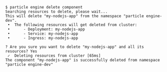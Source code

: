 ```console
$ particle engine delete component
Searching resources to delete, please wait...
This will delete "my-nodejs-app" from the namespace "particle engine-dev".
 •  The following resources will get deleted from cluster:
 •      - Deployment: my-nodejs-app
 •      - Service: my-nodejs-app
 •      - Ingress: my-nodejs-app

? Are you sure you want to delete "my-nodejs-app" and all its resources? Yes
 ✓  Deleting resources from cluster [65ms]
The component "my-nodejs-app" is successfully deleted from namespace "particle engine-dev"


```